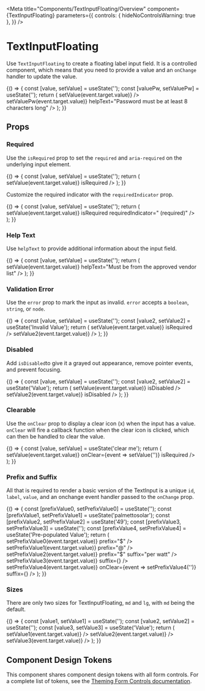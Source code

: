 
<Meta
  title="Components/TextInputFloating/Overview"
  component={TextInputFloating}
  parameters={{
    controls: { hideNoControlsWarning: true },
  }}
/>

# TextInputFloating

Use `TextInputFloating` to create a floating label input field. It is a controlled component, which means that you need to provide a value and an `onChange` handler to update the value.

<Canvas withSource="open">
  <Story name="Default">
    {() => {
      const [value, setValue] = useState('');
      const [valuePw, setValuePw] = useState('');
      return (
        <Box gap="md">
          <TextInputFloating
            id="emailInput"
            value={value}
            label="Email"
            placeholder="Enter your email address"
            onChange={event => setValue(event.target.value)}
          />
          <TextInputFloating
            id="passwordInput"
            value={valuePw}
            label="Password"
            type="password"
            onChange={event => setValuePw(event.target.value)}
            helpText="Password must be at least 8 characters long"
          />
        </Box>
      );
    }}
  </Story>
</Canvas>

## Props

<ArgsTable of={TextInputFloating} />

### Required

Use the `isRequired` prop to set the `required` and `aria-required` on the underlying input element.

<Canvas>
  <Story name="Required">
    {() => {
      const [value, setValue] = useState('');
      return (
        <TextInputFloating
          id="requiredInput"
          value={value}
          label="Required Input"
          onChange={event => setValue(event.target.value)}
          isRequired
        />
      );
    }}
  </Story>
</Canvas>

Customize the required indicator with the `requiredIndicator` prop.

<Canvas>
  <Story name="Custom Required Indicator">
    {() => {
      const [value, setValue] = useState('');
      return (
        <TextInputFloating
          id="customRequiredInput"
          value={value}
          label="Required Input"
          onChange={event => setValue(event.target.value)}
          isRequired
          requiredIndicator=" (required)"
        />
      );
    }}
  </Story>
</Canvas>

### Help Text

Use `helpText` to provide additional information about the input field.

<Canvas>
  <Story name="Help Text">
    {() => {
      const [value, setValue] = useState('');
      return (
        <TextInputFloating
          id="helpTextStory"
          value={value}
          label="Inverter Manufacturer"
          onChange={event => setValue(event.target.value)}
          helpText="Must be from the approved vendor list"
        />
      );
    }}
  </Story>
</Canvas>

### Validation Error

Use the `error` prop to mark the input as invalid. `error` accepts a `boolean`, `string`, or `node`.

<Canvas>
  <Story name="Error">
    {() => {
      const [value, setValue] = useState('');
      const [value2, setValue2] = useState('Invalid Value');
      return (
        <Box gap="md">
          <TextInputFloating
            id="error1"
            value={value}
            label="email"
            error="Required Input"
            onChange={event => setValue(event.target.value)}
            isRequired
          />
          <TextInputFloating
            id="error2"
            value={value2}
            label="email"
            error="Invalid Value"
            onChange={event => setValue2(event.target.value)}
          />
        </Box>
      );
    }}
  </Story>
</Canvas>

### Disabled

Add `isDisabled`to give it a grayed out appearance, remove pointer events, and prevent focusing.

<Canvas>
  <Story name="Disabled">
    {() => {
      const [value, setValue] = useState('');
      const [value2, setValue2] = useState('Value');
      return (
        <Box gap="md">
          <TextInputFloating
            id="disabled"
            value={value}
            label="email"
            onChange={event => setValue(event.target.value)}
            isDisabled
          />
          <TextInputFloating
            id="disabledValue"
            value={value2}
            label="Disabled with Value"
            onChange={event => setValue2(event.target.value)}
            isDisabled
          />
        </Box>
      );
    }}
  </Story>
</Canvas>

### Clearable

Use the `onClear` prop to display a clear icon (x) when the input has a value. `onClear` will fire
a callback function when the clear icon is clicked, which can then be handled to clear the value.

<Canvas>
  <Story name="Clearable">
    {() => {
      const [value, setValue] = useState('clear me');
      return (
        <TextInputFloating
          id="clearableTextInput"
          value={value}
          label="Clearable Input"
          onChange={event => setValue(event.target.value)}
          onClear={event => setValue('')}
          isRequired
        />
      );
    }}
  </Story>
</Canvas>

### Prefix and Suffix

All that is required to render a basic version of the TextInput is a unique `id`, `label`, `value`, and an onchange event handler passed to the `onChange` prop.

<Canvas>
  <Story name="With Prefix and Suffix">
    {() => {
      const [prefixValue0, setPrefixValue0] = useState('');
      const [prefixValue1, setPrefixValue1] = useState('palmettosolar');
      const [prefixValue2, setPrefixValue2] = useState('49');
      const [prefixValue3, setPrefixValue3] = useState('');
      const [prefixValue4, setPrefixValue4] = useState('Pre-populated Value');
      return (
        <Box gap="md">
          <TextInputFloating
            id="prefixSuffix0"
            value={prefixValue0}
            label="Prefix Without Value"
            onChange={event => setPrefixValue0(event.target.value)}
            prefix="$"
          />
          <TextInputFloating
            id="prefixSuffix1"
            value={prefixValue1}
            label="Prefix With Value"
            onChange={event => setPrefixValue1(event.target.value)}
            prefix="@"
          />
          <TextInputFloating
            id="prefixSuffix2"
            value={prefixValue2}
            label="Prefix and Suffix"
            onChange={event => setPrefixValue2(event.target.value)}
            prefix="$"
            suffix="per watt"
          />
          <TextInputFloating
            id="prefixSuffix3"
            value={prefixValue3}
            label="Suffix Without Value"
            onChange={event => setPrefixValue3(event.target.value)}
            suffix={<Icon name="book" />}
          />
          <TextInputFloating
            id="prefixSuffix4"
            value={prefixValue4}
            label="Suffix with Clear"
            placeholder="Contact name"
            onChange={event => setPrefixValue4(event.target.value)}
            onClear={event => setPrefixValue4('')}
            suffix={<Icon name="search" />}
          />
        </Box>
      );
    }}
  </Story>
</Canvas>

### Sizes

There are only two sizes for TextInputFloating, `md` and `lg`, with `md` being the default.

<Canvas>
  <Story name="Sizes">
    {() => {
      const [value1, setValue1] = useState('');
      const [value2, setValue2] = useState('');
      const [value3, setValue3] = useState('Value');
      return (
        <Box gap="md">
          <TextInputFloating
            id="mdTextInput"
            value={value1}
            label="Medium Input"
            size="md"
            onChange={event => setValue1(event.target.value)}
          />
          <TextInputFloating
            id="lgTextInput"
            value={value2}
            label="Large Input"
            size="lg"
            onChange={event => setValue2(event.target.value)}
          />
          <TextInputFloating
            id="lgSuffixTextInput"
            value={value3}
            label="Large Input with Prefix and Suffix"
            size="lg"
            prefix="$"
            suffix="/kWh"
            onChange={event => setValue3(event.target.value)}
          />
        </Box>
      );
    }}
  </Story>
</Canvas>

## Component Design Tokens

This component shares component design tokens with all form controls. For a complete list of tokens, see the [Theming Form Controls documentation](/docs/theming-form-controls--custom-theme-form).
